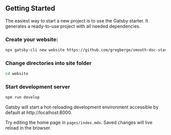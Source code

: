 ## Getting Started

The easiest way to start a new project is to use the Gatsby starter. It generates a ready-to-use project with all needed dependencies.

### Create your website:

```bash
npx gatsby-cli new website https://github.com/gregberge/smooth-doc-starter
```

### Change directories into site folder

```bash
cd website
```

### Start development server

```bash
npm run develop
```

Gatsby will start a hot-reloading development environment accessible by default at http://localhost:8000.

Try editing the home page in `pages/index.mdx`. Saved changes will live reload in the browser.
